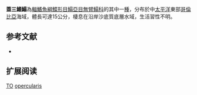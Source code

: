 {{Speciesbox
| name = 蓋三鰭鰨
| image = 
| image_width = 250px
| status = DD
| status_system = IUCN3.1
| genus = Trinectes
| species = opercularis
| authority = Nichols & Murphy, 1944
| synonyms = *''Achirus opercularis,Nichols & Murphy, 1944''
}}

'''蓋三鰭鰨'''為[[輻鰭魚綱|輻鰭魚綱]][[鰈形目|鰈形目]][[鰨亞目|鰨亞目]][[無臂鰨科|無臂鰨科]]的其中一[[種|種]]，分布於中[[太平洋|太平洋]]東部[[哥倫比亞|哥倫比亞]]海域，體長可達15公分，棲息在沿岸沙底質底層水域，生活習性不明。
==参考文献==
*{{FishBase_species|genus=Trinectes|species=opercularis|year=2014|month=4}}

== 扩展阅读 ==
{{refbegin}}
{{wikispecies-inline|Trinectes opercularis|蓋三鰭鰨}}
{{refend}}
{{Taxonbar|from=Q2197968}}

[[Category:IUCN红色名录数据缺乏物种|TO]]
[[Category:三鰭鰨屬|opercularis]]


{{魚類小作品}}